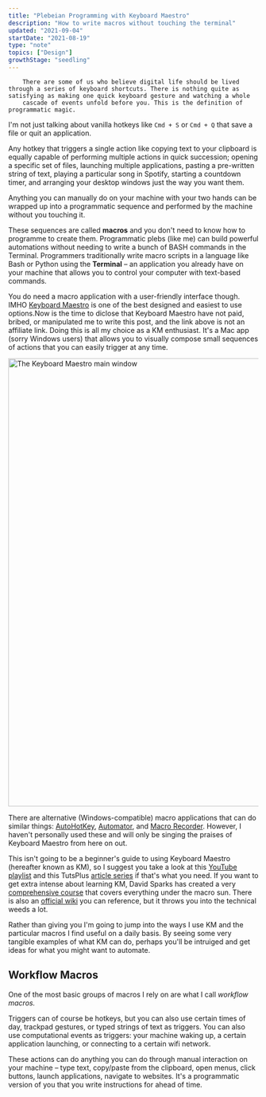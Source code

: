 ```yaml
---
title: "Plebeian Programming with Keyboard Maestro"
description: "How to write macros without touching the terminal"
updated: "2021-09-04"
startDate: "2021-08-19"
type: "note"
topics: ["Design"]
growthStage: "seedling"
---
```


<IntroParagraph >

		There are some of us who believe digital life should be lived through a series of keyboard shortcuts. There is nothing quite as satisfying as making one quick keyboard gesture and watching a whole
		cascade of events unfold before you. This is the definition of programmatic magic.

</IntroParagraph >

I'm not just talking about vanilla hotkeys like `Cmd + S` or `Cmd + Q` that save a file or quit an application.

Any hotkey that triggers a single action like copying text to your clipboard is equally capable of performing multiple actions in quick succession; opening a specific set of files, launching multiple applications, pasting a pre-written string of text, playing a particular song in Spotify, starting a countdown timer, and arranging your desktop windows just the way you want them.

Anything you can manually do on your machine with your two hands can be wrapped up into a programmatic sequence and performed by the machine without you touching it.

These sequences are called **macros** and you don't need to know how to programme to create them. Programmatic plebs (like me) can build powerful automations without needing to write a bunch of BASH commands in the Terminal. <Footnote idName={1}>Programmers traditionally write macro scripts in a language like Bash or Python using the **Terminal** – an application you already have on your machine that allows you to control your computer with text-based commands.</Footnote>

<ImageFrame
		width = "700px"
		src = "https://res.cloudinary.com/dxj9qr5gj/image/upload/c_scale,f_auto,q_auto:good,w_1200/v1629467741/maggieappleton.com/notes/keyboard-maestro/bash-command_gjxdsh.png"
		alt = "The exact kind of programming gibberish you will not be writing"
		showalt
/>

You do need a macro application with a user-friendly interface though. IMHO [Keyboard Maestro](https://www.keyboardmaestro.com/main/) is one of the best designed and easiest to use options.<Footnote idName={2}>Now is the time to diclose that Keyboard Maestro have not paid, bribed, or manipulated me to write this post, and the link above is not an affiliate link. Doing this is all my choice as a KM enthusiast.</Footnote> It's a Mac app (sorry Windows users) that allows you to visually compose small sequences of actions that you can easily trigger at any time.

<img
		width = "900px"
		src = "https://res.cloudinary.com/dxj9qr5gj/image/upload/c_scale,f_auto,q_auto:best,w_1200/v1629467242/maggieappleton.com/notes/keyboard-maestro/km-demo-1_shrink_ipykkq.png"
		alt = "The Keyboard Maestro main window"
		showalt
/>

There are alternative (Windows-compatible) macro applications that can do similar things: [AutoHotKey](https://www.autohotkey.com/), [Automator](https://support.apple.com/en-gb/guide/automator/welcome/mac), and [Macro Recorder](https://www.macrorecorder.com/). However, I haven't personally used these and will only be singing the praises of Keyboard Maestro from here on out.

This isn't going to be a beginner's guide to using Keyboard Maestro (hereafter known as KM), so I suggest you take a look at this [YouTube playlist](https://www.youtube.com/watch?v=C-M2ECt9gIc&list=PLa0EpEatE4TIUSob_dkMuDP7MpPceth30) and this TutsPlus [article series](https://computers.tutsplus.com/tutorials/keyboard-maestro-i-introduction--cms-23415) if that's what you need. If you want to get extra intense about learning KM, David Sparks has created a very [comprehensive course](https://learn.macsparky.com/p/km) that covers everything under the macro sun. There is also an [official wiki](https://wiki.keyboardmaestro.com/doku.php) you can reference, but it throws you into the technical weeds a lot.

Rather than giving you I'm going to jump into the ways I use KM and the particular macros I find useful on a daily basis. By seeing some very tangible examples of what KM can do, perhaps you'll be intruiged and get ideas for what you might want to automate.

<Spacer size = "small" />

## Workflow Macros

One of the most basic groups of macros I rely on are what I call _workflow macros._

<ComingSoon />

Triggers can of course be hotkeys, but you can also use certain times of day, trackpad gestures, or typed strings of text as triggers. You can also use computational events as triggers: your machine waking up, a certain application launching, or connecting to a certain wifi network.

These actions can do anything you can do through manual interaction on your machine – type text, copy/paste from the clipboard, open menus, click buttons, launch applications, navigate to websites. It's a programmatic version of you that you write instructions for ahead of time.

